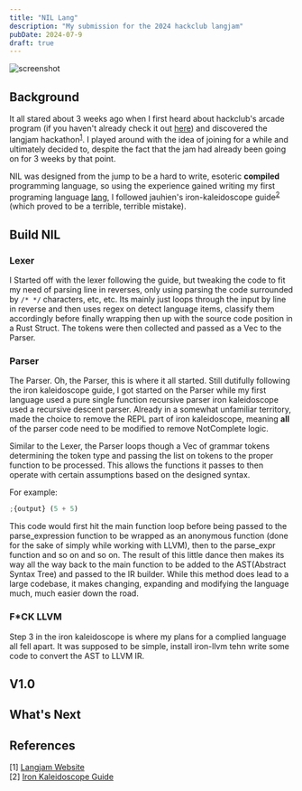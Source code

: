 ```yaml
---
title: "NIL Lang"
description: "My submission for the 2024 hackclub langjam"
pubDate: 2024-07-9
draft: true
---
```

![screenshot](/nil-demo2.png)

## Background

It all stared about 3 weeks ago when I first heard about hackclub's arcade program (if you haven't already check it out [here](https://hackclub.com/arcade/))
and discovered the langjam hackathon<sup>[1](#ref1)</sup>. I played around with the idea of joining for a while and ultimately decided to, despite the fact that the jam
had already been going on for 3 weeks by that point.

NIL was designed from the jump to be a hard to write, esoteric **compiled** programming language, so using the experience gained writing my
first programing language [lang](https://github.com/achester88/lang), I followed jauhien's iron-kaleidoscope guide<sup>[2](#ref2)</sup> (which
proved to be a terrible, terrible mistake).

## Build NIL

### Lexer
I Started off with the lexer following the guide, but tweaking the code to fit my need of parsing line in reverses, only using parsing the
code surrounded by `/* */` characters, etc, etc. Its mainly just loops through the input by line in reverse and then uses regex on detect language
items, classify them accordingly before finally wrapping then up with the source code position in a Rust Struct. The tokens were then collected and passed
as a Vec to the Parser.

### Parser
The Parser. Oh, the Parser, this is where it all started. Still dutifully following the iron kaleidoscope guide, I got started on the Parser while my
first language used a pure single function recursive parser iron kaleidoscope used a recursive descent parser. Already in a somewhat unfamiliar territory,
made the choice to remove the REPL part of iron kaleidoscope, meaning **all** of the parser code need to be modified to remove NotComplete logic.

Similar to the Lexer, the Parser loops though a Vec of grammar tokens determining the token type and passing the list on tokens to the proper function
to be processed. This allows the functions it passes to then operate with certain assumptions based on the designed syntax.

For example:
```python
;{output} (5 + 5)
```

This code would first hit the main function loop before being passed to the parse_expression function to be wrapped as an anonymous function (done for
the sake of simply while working with LLVM), then to the parse_expr function and so on and so on. The result of this little dance then makes its way
all the way back to the main function to be added to the AST(Abstract Syntax Tree) and passed to the IR builder. While this method does lead to a
large codebase, it makes changing, expanding and modifying the language much, much easier down the road.

### F*CK LLVM
Step 3 in the iron kaleidoscope is where my plans for a complied language all fell apart. It was supposed to be simple, install iron-llvm tehn write some
code to convert the AST to LLVM IR.

## V1.0

## What's Next

## References
[1] <a id="ref1" href="https://langjam.hackclub.com/">Langjam Website</a><br/>
[2] <a id="ref2" href="https://github.com/jauhien/iron-kaleidoscope?tab=readme-ov-file#llvm-tutorial-in-the-rust-language">Iron Kaleidoscope Guide</a>
